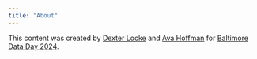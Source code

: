 ```yaml
---
title: "About"
---
```


This content was created by [Dexter Locke](https://github.com/DHLocke) and [Ava Hoffman](https://github.com/avahoffman) for [Baltimore Data Day 2024](https://bniajfi.org/data_day/).

